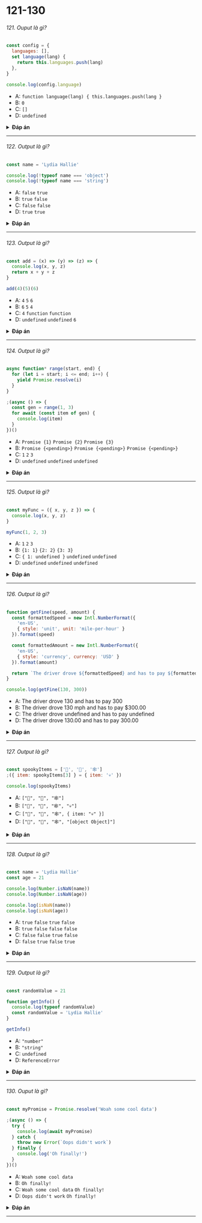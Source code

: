 # 121-130

###### 121. Ouput là gì?

```javascript
const config = {
  languages: [],
  set language(lang) {
    return this.languages.push(lang)
  },
}

console.log(config.language)
```

- A: `function language(lang) { this.languages.push(lang }`
- B: `0`
- C: `[]`
- D: `undefined`

<details>
<summary>
<b>Đáp án</b>
</summary>
<p>

#### Đáp án: D

Phương thức `language` là một `setter`. Setter không mang giá trị, nhiệm vụ của nó chỉ đơn giản là _thay đổi_ thuộc tính. Khi ta gọi một phương thức `setter` nó sẽ trả về `undefined`.

</p>
</details>

---

###### 122. Output là gì?

```javascript
const name = 'Lydia Hallie'

console.log(!typeof name === 'object')
console.log(!typeof name === 'string')
```

- A: `false` `true`
- B: `true` `false`
- C: `false` `false`
- D: `true` `true`

<details>
<summary>
<b>Đáp án</b>
</summary>
<p>

#### Đáp án: C

`typeof name` trả về `"string"`. Chuỗi `"string"` là một giá trị `truthy`, do đó `!typeof name` sẽ trả về một giá trị bool là `false`. Do đó `false === "object"` và `false === "string"` đều trả về`false`.

(Nếu chúng ta muốn check xem một kiểu dữ liệu không phải là một kiểu nào đó, chúng ta nên viết `!==` thay vì `!typeof`)

</p>
</details>

---

###### 123. Output là gì?

```javascript
const add = (x) => (y) => (z) => {
  console.log(x, y, z)
  return x + y + z
}

add(4)(5)(6)
```

- A: `4` `5` `6`
- B: `6` `5` `4`
- C: `4` `function` `function`
- D: `undefined` `undefined` `6`

<details>
<summary>
<b>Đáp án</b>
</summary>
<p>

#### Đáp án: A

Hàm `add` trả về một arrow function, arrow function này lại trả về một arrow function khác, arrow function này lại trả về một arrow function khác nữa. Hàm đầu tiên nhận vào một tham số `x` với giá trị là 4 `4`. Chúng ta gọi hàm thứ hai, nhận vào giá trị của `y` là `5`. Sau đó chúng ta gọi hàm thứ 3, nhận vào giá trị của `z` là `6`. Sau đó ta truy cập các giá trị của `x`, `y` và `z` bên trong arrow function cuối cùng, khi này JS engine sẽ lần ngược lại scope chain để tìm các giá trị `x` và `y` tương ứng. Do đó cuối cùng nó sẽ trả về `4` `5` `6`.

</p>
</details>

---

###### 124. Output là gì?

```javascript
async function* range(start, end) {
  for (let i = start; i <= end; i++) {
    yield Promise.resolve(i)
  }
}

;(async () => {
  const gen = range(1, 3)
  for await (const item of gen) {
    console.log(item)
  }
})()
```

- A: `Promise {1}` `Promise {2}` `Promise {3}`
- B: `Promise {<pending>}` `Promise {<pending>}` `Promise {<pending>}`
- C: `1` `2` `3`
- D: `undefined` `undefined` `undefined`

<details>
<summary>
<b>Đáp án</b>
</summary>
<p>

#### Đáp án: C

Generator `range` trả về một async object với các promise tương ứng với mỗi phần tử ta đưa vào: `Promise{1}`, `Promise{2}`, `Promise{3}`. Ta set giá trị `gen` bằng với một async object để thực hiện vòng lặp `for await ... of` sau đó. Tiếp đó ta lại set giá trị của `item` bằng với giá trị trả về của mỗi promise: đầu tiên là `Promise{1}`, sau đó `Promise{2}`, sau đó `Promise{3}`. Do chúng ta sử dụng cú pháp `async/await` nên sẽ trả về giá trị đã được resolve của promise `item`, do đó lần lượt `1`, `2`, và `3` được in ra.

</p>
</details>

---

###### 125. Output là gì?

```javascript
const myFunc = ({ x, y, z }) => {
  console.log(x, y, z)
}

myFunc(1, 2, 3)
```

- A: `1` `2` `3`
- B: `{1: 1}` `{2: 2}` `{3: 3}`
- C: `{ 1: undefined }` `undefined` `undefined`
- D: `undefined` `undefined` `undefined`

<details>
<summary>
<b>Đáp án</b>
</summary>
<p>

#### Đáp án: D

`myFunc` nhận vào một object có các thuộc tính `x`, `y` và `z` làm đối số của nó. Do chúng ta đưa vào 3 số riêng biệt (1, 2, 3) chứ không phải một object với các thuộc tính `x`, `y`, `z` như `({x: 1, y: 2, z: 3})`, nên `x`, `y`, `z` đều có giá trị là `undefined`.

</p>
</details>

---

###### 126. Output là gì?

```javascript
function getFine(speed, amount) {
  const formattedSpeed = new Intl.NumberFormat({
    'en-US',
    { style: 'unit', unit: 'mile-per-hour' }
  }).format(speed)

  const formattedAmount = new Intl.NumberFormat({
    'en-US',
    { style: 'currency', currency: 'USD' }
  }).format(amount)

  return `The driver drove ${formattedSpeed} and has to pay ${formattedAmount}`
}

console.log(getFine(130, 300))
```

- A: The driver drove 130 and has to pay 300
- B: The driver drove 130 mph and has to pay \$300.00
- C: The driver drove undefined and has to pay undefined
- D: The driver drove 130.00 and has to pay 300.00

<details>
<summary>
<b>Đáp án</b>
</summary>
<p>

#### Đáp án: B

Với phương thức `Intl.NumberFormat`, chúng ta có thể format bất cứ số nào theo định dạng ta mong muốn. Ở đây ta format giá trị `130` theo định dạng `en-US`, kiểu `unit`, đơn vị là `mile-per-hour`, và nó sẽ trả về `130 mph`. Tiếp theo số `300` sẽ được format theo định dạng `en-US`, kiểu `currentcy`, đơn vị `USD`, và kết quả là `$300.00`.

</p>
</details>

---

###### 127. Output là gì?

```javascript
const spookyItems = ['👻', '🎃', '🕸']
;({ item: spookyItems[3] } = { item: '💀' })

console.log(spookyItems)
```

- A: `["👻", "🎃", "🕸"]`
- B: `["👻", "🎃", "🕸", "💀"]`
- C: `["👻", "🎃", "🕸", { item: "💀" }]`
- D: `["👻", "🎃", "🕸", "[object Object]"]`

<details>
<summary>
<b>Đáp án</b>
</summary>
<p>

#### Đáp án: B

Khi tiến hành cú pháp destructuring object, chúng ta có thể unpack các giá trị ở phía phải của một object, và đưa giá trị đã được unpack đó làm giá trị của thuộc tính tương ứng của object phía trái. Trong trường hợp này, ta đã gán giá trị "💀" cho `spookyItems[3]`. Có nghĩa là mảng `spookyItems` đã bị thay đổi, chúng ta đã thêm vào nó một phần tử "💀". Do đó khi in ra thì kết quả sẽ là `["👻", "🎃", "🕸", "💀"]` .

</p>
</details>

---

###### 128. Output là gì?

```javascript
const name = 'Lydia Hallie'
const age = 21

console.log(Number.isNaN(name))
console.log(Number.isNaN(age))

console.log(isNaN(name))
console.log(isNaN(age))
```

- A: `true` `false` `true` `false`
- B: `true` `false` `false` `false`
- C: `false` `false` `true` `false`
- D: `false` `true` `false` `true`

<details>
<summary>
<b>Đáp án</b>
</summary>
<p>

#### Đáp án: C

Với phương thức `Number.isNaN`, ta có thể check một giá trị có phải là _dạng số_ và bằng `NaN` hay không. `name` không phải là một số, do đó `Number.isNaN(name)` sẽ trả về `false`. `age` là một số, nhưng không bằng `NaN`, do đó `Number.isNaN(age)` cũng trả về `false`.
Với phương thức `isNaN`, ta đơn thuần chỉ check xem giá trị đưa vào không phải là _dạng số_ hay không. `name` không phải là dạng số, nên `isNaN(name)` trả về `true`. `age` là số, nên `isNaN(age)` trả về `false`.

</p>
</details>

---

###### 129. Output là gì?

```javascript
const randomValue = 21

function getInfo() {
  console.log(typeof randomValue)
  const randomValue = 'Lydia Hallie'
}

getInfo()
```

- A: `"number"`
- B: `"string"`
- C: `undefined`
- D: `ReferenceError`

<details>
<summary>
<b>Đáp án</b>
</summary>
<p>

#### Đáp án: D

Một biến được khai báo với từ khóa `const` sẽ không thể truy cập trước khi nó được khởi tạo: nó gọi là _temporal dead zone_. Trong hàm `getInfo`, giá trị `randomValue` sẽ được tìm kiếm đầu tiên trong scope của hàm `getInfo`. Tại dòng ta muốn lấy ra `typeof randomValue`, giá trị `randomValue` chưa được khởi tạo, do đó một `ReferenceError` sẽ được throw ra! Lưu ý nhỏ là Javascript engine sẽ không tìm kiếm ở scope khác nữa do `randomValue` đã được khai báo bên trong hàm `getInfo`.

</p>
</details>

---

###### 130. Ouput là gì?

```javascript
const myPromise = Promise.resolve('Woah some cool data')

;(async () => {
  try {
    console.log(await myPromise)
  } catch {
    throw new Error(`Oops didn't work`)
  } finally {
    console.log('Oh finally!')
  }
})()
```

- A: `Woah some cool data`
- B: `Oh finally!`
- C: `Woah some cool data` `Oh finally!`
- D: `Oops didn't work` `Oh finally!`

<details>
<summary>
<b>Đáp án</b>
</summary>
<p>

#### Đáp án: C

Trong khối `try`, ta in ra giá trị của biến `myPromise`: `"Woah some cool data"`. Do không có lỗi gì xảy ra ở đây cả, nên các lệnh trong khối `catch` sẽ không được chạy. Tuy nhiên các lệnh trong khối `finally` thì sẽ _luôn luôn_ chạy, nên `"Oh finally!"` sẽ được in ra.

</p>
</details>

---

